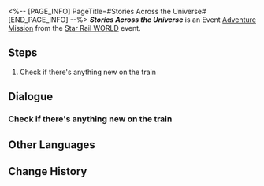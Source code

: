 <%-- [PAGE_INFO]
PageTitle=#Stories Across the Universe#
[END_PAGE_INFO] --%>
{{Stub|Dialogue.}}
{{Mission Infobox
|id            = 8032201
|title         = 
|image         = <!--Mission Stories Across the Universe.png-->
|type          = Adventure
|event_name    = Star Rail WORLD
|chapter       = 
|requirements  = Reach [[Trailblaze Level]] 21
|summary       = <!--official mission summary from Fate's Atlas-->
|characters    = Dan Heng; Danksi; Himeko; Pom-Pom; Trailblazer; Welt
|startLocation = [[Astral Express]] - [[Party Car]]
|world         = Astral Express
|area          = Party Car
|prev          = 
|next          = 
|rewards       = Credit*5,000
}}
'''''Stories Across the Universe''''' is an Event [[Adventure Mission]] from the [[Star Rail WORLD]] event.

==Steps==
# Check if there's anything new on the train

<!--
==Gameplay Notes==

--><!--
==Trial Character==

-->
==Dialogue==
{{Stub Dialogue}}
===Check if there's anything new on the train{{subst:void|<!--803220101-->}}===
{{Mission Description|type=adventure|location=Party Car|''"Looking up at the stars, I realized there are countless possibilities out there."'' &mdash; Azan Abega, Captain of the First Fleet of the Marketing Development Department<br />It's been a while since you checked in on the train. Maybe Pom-Pom has something new to share?}}
{{Dialogue Start}}
:{{tx}}
{{Dialogue End}}

==Other Languages==
{{Other Languages
|en   = Stories Across the Universe
|zhs  = 故事穿越寰宇
|zht  = 故事穿越寰宇
|ja   = 宇宙を越えた物語
|ko   = 우주를 가로지르는 이야기
|es   = Historias que recorren el universo
|fr   = Histoires de l'univers
|ru   = Истории, пересекающие вселенную
|th   = เรื่องราวข้ามจักรวาล
|vi   = Câu Chuyện Xuyên Vũ Trụ
|de   = Geschichten aus dem Universum
|id   = Kisah Lintas Alam Semesta
|pt   = Histórias Através do Universo
}}

==Change History==
{{Change History|3.2}}
